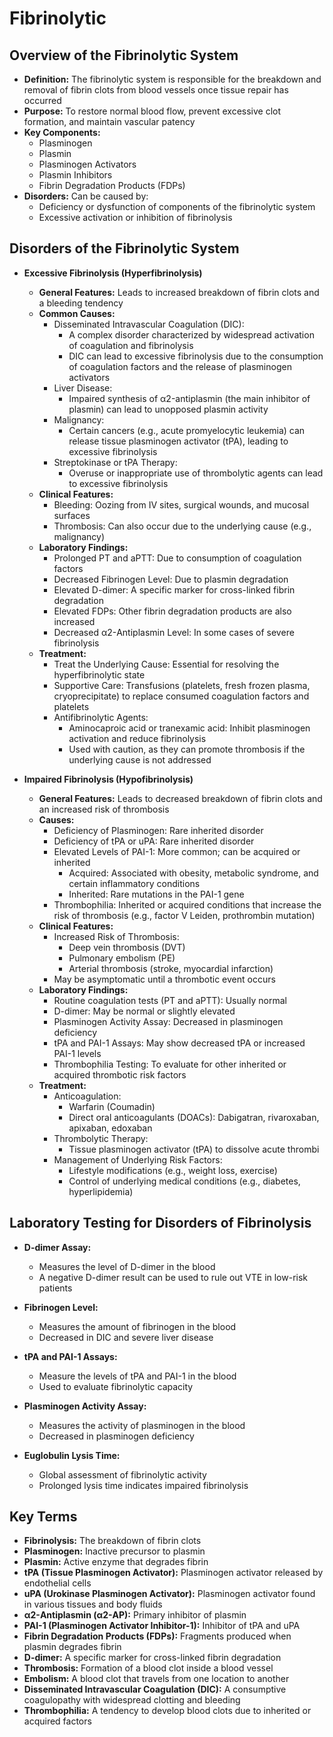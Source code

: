 # Fibrinolytic {-}

## **Overview of the Fibrinolytic System** {-}

*   **Definition:** The fibrinolytic system is responsible for the breakdown and removal of fibrin clots from blood vessels once tissue repair has occurred
*   **Purpose:** To restore normal blood flow, prevent excessive clot formation, and maintain vascular patency
*   **Key Components:**
    *   Plasminogen
    *   Plasmin
    *   Plasminogen Activators
    *   Plasmin Inhibitors
    *   Fibrin Degradation Products (FDPs)
*   **Disorders:** Can be caused by:
    *   Deficiency or dysfunction of components of the fibrinolytic system
    *   Excessive activation or inhibition of fibrinolysis

## **Disorders of the Fibrinolytic System** {-}

*   **Excessive Fibrinolysis (Hyperfibrinolysis)**

    *   **General Features:** Leads to increased breakdown of fibrin clots and a bleeding tendency
    *   **Common Causes:**
        *   Disseminated Intravascular Coagulation (DIC):
            *   A complex disorder characterized by widespread activation of coagulation and fibrinolysis
            *   DIC can lead to excessive fibrinolysis due to the consumption of coagulation factors and the release of plasminogen activators
        *   Liver Disease:
            *   Impaired synthesis of α2-antiplasmin (the main inhibitor of plasmin) can lead to unopposed plasmin activity
        *   Malignancy:
            *   Certain cancers (e.g., acute promyelocytic leukemia) can release tissue plasminogen activator (tPA), leading to excessive fibrinolysis
        *   Streptokinase or tPA Therapy:
            *   Overuse or inappropriate use of thrombolytic agents can lead to excessive fibrinolysis
    *   **Clinical Features:**
        *   Bleeding: Oozing from IV sites, surgical wounds, and mucosal surfaces
        *   Thrombosis: Can also occur due to the underlying cause (e.g., malignancy)
    *   **Laboratory Findings:**
        *   Prolonged PT and aPTT: Due to consumption of coagulation factors
        *   Decreased Fibrinogen Level: Due to plasmin degradation
        *   Elevated D-dimer: A specific marker for cross-linked fibrin degradation
        *   Elevated FDPs: Other fibrin degradation products are also increased
        *   Decreased α2-Antiplasmin Level: In some cases of severe fibrinolysis
    *   **Treatment:**
        *   Treat the Underlying Cause: Essential for resolving the hyperfibrinolytic state
        *   Supportive Care: Transfusions (platelets, fresh frozen plasma, cryoprecipitate) to replace consumed coagulation factors and platelets
        *   Antifibrinolytic Agents:
            *   Aminocaproic acid or tranexamic acid: Inhibit plasminogen activation and reduce fibrinolysis
            *   Used with caution, as they can promote thrombosis if the underlying cause is not addressed

*   **Impaired Fibrinolysis (Hypofibrinolysis)**

    *   **General Features:** Leads to decreased breakdown of fibrin clots and an increased risk of thrombosis
    *   **Causes:**
        *   Deficiency of Plasminogen: Rare inherited disorder
        *   Deficiency of tPA or uPA: Rare inherited disorder
        *   Elevated Levels of PAI-1: More common; can be acquired or inherited
            *   Acquired: Associated with obesity, metabolic syndrome, and certain inflammatory conditions
            *   Inherited: Rare mutations in the PAI-1 gene
        *   Thrombophilia: Inherited or acquired conditions that increase the risk of thrombosis (e.g., factor V Leiden, prothrombin mutation)
    *   **Clinical Features:**
        *   Increased Risk of Thrombosis:
            *   Deep vein thrombosis (DVT)
            *   Pulmonary embolism (PE)
            *   Arterial thrombosis (stroke, myocardial infarction)
        *   May be asymptomatic until a thrombotic event occurs
    *   **Laboratory Findings:**
        *   Routine coagulation tests (PT and aPTT): Usually normal
        *   D-dimer: May be normal or slightly elevated
        *   Plasminogen Activity Assay: Decreased in plasminogen deficiency
        *   tPA and PAI-1 Assays: May show decreased tPA or increased PAI-1 levels
        *   Thrombophilia Testing: To evaluate for other inherited or acquired thrombotic risk factors
    *   **Treatment:**
        *   Anticoagulation:
            *   Warfarin (Coumadin)
            *   Direct oral anticoagulants (DOACs): Dabigatran, rivaroxaban, apixaban, edoxaban
        *   Thrombolytic Therapy:
            *   Tissue plasminogen activator (tPA) to dissolve acute thrombi
        *   Management of Underlying Risk Factors:
            *   Lifestyle modifications (e.g., weight loss, exercise)
            *   Control of underlying medical conditions (e.g., diabetes, hyperlipidemia)

## **Laboratory Testing for Disorders of Fibrinolysis** {-}

*   **D-dimer Assay:**

    *   Measures the level of D-dimer in the blood
    *   A negative D-dimer result can be used to rule out VTE in low-risk patients
*   **Fibrinogen Level:**

    *   Measures the amount of fibrinogen in the blood
    *   Decreased in DIC and severe liver disease
*   **tPA and PAI-1 Assays:**

    *   Measure the levels of tPA and PAI-1 in the blood
    *   Used to evaluate fibrinolytic capacity
*   **Plasminogen Activity Assay:**

    *   Measures the activity of plasminogen in the blood
    *   Decreased in plasminogen deficiency
*   **Euglobulin Lysis Time:**

    *   Global assessment of fibrinolytic activity
    *   Prolonged lysis time indicates impaired fibrinolysis

## **Key Terms** {-}

*   **Fibrinolysis:** The breakdown of fibrin clots
*   **Plasminogen:** Inactive precursor to plasmin
*   **Plasmin:** Active enzyme that degrades fibrin
*   **tPA (Tissue Plasminogen Activator):** Plasminogen activator released by endothelial cells
*   **uPA (Urokinase Plasminogen Activator):** Plasminogen activator found in various tissues and body fluids
*   **α2-Antiplasmin (α2-AP):** Primary inhibitor of plasmin
*   **PAI-1 (Plasminogen Activator Inhibitor-1):** Inhibitor of tPA and uPA
*   **Fibrin Degradation Products (FDPs):** Fragments produced when plasmin degrades fibrin
*   **D-dimer:** A specific marker for cross-linked fibrin degradation
*   **Thrombosis:** Formation of a blood clot inside a blood vessel
*   **Embolism:** A blood clot that travels from one location to another
*   **Disseminated Intravascular Coagulation (DIC):** A consumptive coagulopathy with widespread clotting and bleeding
*   **Thrombophilia:** A tendency to develop blood clots due to inherited or acquired factors
